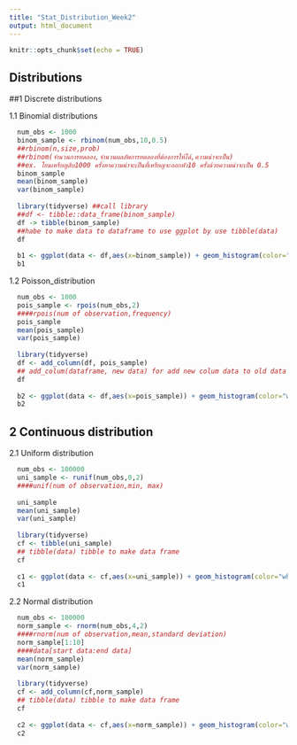 ```yaml
---
title: "Stat_Distribution_Week2"
output: html_document
---
```


```r
knitr::opts_chunk$set(echo = TRUE)
```

## Distributions

##1 Discrete distributions

1.1 Binomial distributions
```r
  num_obs <- 1000
  binom_sample <- rbinom(num_obs,10,0.5)
  ##rbinom(n,size,prob)
  ##rbinom(จำนวนการทดลอง,จำนวนผลลัพการทดลองที่ต้องการให้ได้,ความน่าจะเป็น)
  ##ex. โยนเหรียญสิบ1000 ครั้งหาความน่าจะเป็นที่เหรียญจะออกหัว10 ครั้งด้วยความน่าจะเป็น 0.5
  binom_sample
  mean(binom_sample)
  var(binom_sample)
  
  library(tidyverse) ##call library
  ##df <- tibble::data_frame(binom_sample)
  df -> tibble(binom_sample)
  ##habe to make data to dataframe to use ggplot by use tibble(data)
  df
  
  b1 <- ggplot(data <- df,aes(x=binom_sample)) + geom_histogram(color="white")
  b1
```

1.2 Poisson_distribution
```r
  num_obs <- 1000
  pois_sample <- rpois(num_obs,2)
  ####rpois(num of observation,frequency)
  pois_sample
  mean(pois_sample)
  var(pois_sample)
  
  library(tidyverse)
  df <- add_column(df, pois_sample)
  ## add_colum(dataframe, new data) for add new colum data to old data frame
  df
  
  b2 <- ggplot(data <- df,aes(x=pois_sample)) + geom_histogram(color="white")
  b2
```


## 2 Continuous distribution
2.1 Uniform distribution
```r
  num_obs <- 100000
  uni_sample <- runif(num_obs,0,2)
  ####unif(num of observation,min, max) 
  
  uni_sample
  mean(uni_sample)
  var(uni_sample)
  
  library(tidyverse)
  cf <- tibble(uni_sample)
  ## tibble(data) tibble to make data frame
  cf
  
  c1 <- ggplot(data <- cf,aes(x=uni_sample)) + geom_histogram(color="white")
  c1
```

2.2 Normal distribution
```r
  num_obs <- 100000
  norm_sample <- rnorm(num_obs,4,2)
  ####rnorm(num of observation,mean,standard deviation)
  norm_sample[1:10]
  ####data[start data:end data]
  mean(norm_sample)
  var(norm_sample)
  
  library(tidyverse)
  cf <- add_column(cf,norm_sample)
  ## tibble(data) tibble to make data frame
  cf
  
  c2 <- ggplot(data <- cf,aes(x=norm_sample)) + geom_histogram(color="white")
  c2
```
